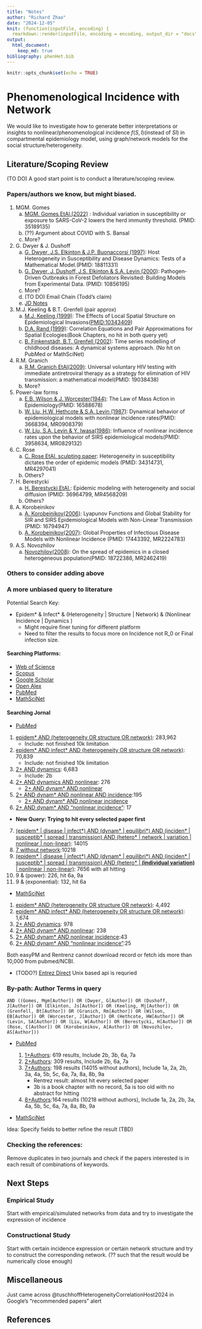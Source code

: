 ```yaml
---
title: "Notes"
author: "Richard Zhao"
date: "2024-12-05"
knit: (function(inputFile, encoding) {
  rmarkdown::render(inputFile, encoding = encoding, output_dir = "docs") })
output:
  html_document:
    keep_md: true
bibliography: phenHet.bib
---
```


```r
knitr::opts_chunk$set(echo = TRUE)
```

# Phenomenological Incidence with Network

We would like to investigate how to generate better interpretations or insights to nonlinear/phenomenological incidence $f(S,I)$(instead of $SI$) in compartmental epidemiology model, using graph/network models for the social structure/heterogeneity.

## Literature/Scoping Review

(TO DO) A good start point is to conduct a literature/scoping review.

### Papers/authors we know, but might biased.

1.  MGM. Gomes
    a.  [MGM. Gomes,EtAl.(2022)](https://doi.org/10.1016/j.jtbi.2022.111063) : Individual variation in susceptibility or exposure to SARS-CoV-2 lowers the herd immunity threshold. (PMID: 35189135)
    b.  (??) Argument about COVID with S. Bansal
    c.  More?
2.  G. Dwyer & J. Dushoff
    a.  [G. Dwyer, J.S. Elkinton & J.P. Buonaccorsi (1997)](https://doi.org/10.1086/286089): Host Heterogeneity in Susceptibility and Disease Dynamics: Tests of a Mathematical Model.(PMID: 18811331)
    b.  [G. Dwyer, J. Dushoff, J.S. Elkinton & S.A. Levin (2000)](https://doi.org/10.1086/303379): Pathogen‐Driven Outbreaks in Forest Defoliators Revisited: Building Models from Experimental Data. (PMID: 10856195)
    c.  More?
    d.  (TO DO) Email Chain (Todd's claim)
    e.  [JD Notes](http://dushoff.github.io/notebook/outputs/powerPhenHet.wt.math)
3.  M.J. Keeling & B.T. Grenfell (pair approx)
    a.  [M.J. Keeling (1999)](https://doi.org/10.1098/rspb.1999.0716): The Effects of Local Spatial Structure on Epidemiological Invasions(<PMID:10343409>)
    b.  [D.A. Rand (1999)](https://doi.org/10.1002/9781444311501.ch4): Correlation Equations and Pair Approximations for Spatial Ecologies(Book Chapters, no hit in both query yet)
    c.  [B. Finkenstädt, B.T. Grenfell (2002)](https://doi.org/10.1111/1467-9876.00187): Time series modelling of childhood diseases: A dynamical systems approach. (No hit on PubMed or MathSciNet)
4.  R.M. Granich
    a.  [R.M. Granich EtAl(2009)](https://doi.org/10.1016/S0140-6736(08)61697-9): Universal voluntary HIV testing with immediate antiretroviral therapy as a strategy for elimination of HIV transmission: a mathematical model(PMID: 19038438)
    b.  More?
5.  Power-law forms
    a.  [E.B. Wilson & J. Worcester(1944)](https://doi.org/10.1073/pnas.31.1.24): The Law of Mass Action in Epidemiology(PMID: 16588678)
    b.  [W. Liu, H.W. Hethcote & S.A. Levin (1987)](https://doi.org/10.1007/BF00277162): Dynamical behavior of epidemiological models with nonlinear incidence rates(PMID: 3668394, MR0908379)
    c.  [W. Liu, S.A. Levin & Y. Iwasa(1986)](https://doi.org/10.1007/BF00276956): Influence of nonlinear incidence rates upon the behavior of SIRS epidemiological models(PMID: 3958634, MR0829132)
6.  C. Rose
    a.  [C. Rose EtAl. sculpting paper](https://doi.org.libaccess.lib.mcmaster.ca/10.1016/j.jtbi.2021.110839): Heterogeneity in susceptibility dictates the order of epidemic models (PMID: 34314731, MR4297041)
    b.  Others?
7.  H. Berestycki
    a.  [H. Berestycki EtAl.](https://link.springer.com/article/10.1007/s00285-022-01861-w): Epidemic modeling with heterogeneity and social diffusion (PMID: 36964799, MR4568209)
    b.  Others?
8.  A. Korobeinikov
    a.  [A. Korobeinikov(2006)](https://link.springer.com/article/10.1007/s11538-005-9037-9): Lyapunov Functions and Global Stability for SIR and SIRS Epidemiological Models with Non-Linear Transmission (PMID: 16794947)
    b.  [A. Korobeinikov(2007)](https://link.springer.com/article/10.1007/s11538-007-9196-y): Global Properties of Infectious Disease Models with Nonlinear Incidence (PMID: 17443392, MR2224783)
9.  A.S. Novozhilov
    a.  [Novozhilov(2008)](https://www.sciencedirect.com/science/article/pii/S0025556408001211?via%3Dihub): On the spread of epidemics in a closed heterogeneous population(PMID: 18722386, MR2462419)

### Others to consider adding above

### A more unbiased query to literature

Potential Search Key:

-   Epidem\* & Infect\* & (Heterogeneity \| Structure \| Network) & (Nonlinear Incidence \| Dynamics )
    -   Might require finer tuning for different platform
    -   Need to filter the results to focus more on Incidence not R_0 or Final infection size.

#### Searching Platforms:

-   [Web of Science](https://www-webofscience-com.libaccess.lib.mcmaster.ca/wos/alldb/basic-search)
-   [Scopus](https://www.scopus.com/search/form.uri?display=basic#basic)
-   [Google Scholar](https://scholar.google.com/?hl=en&as_sdt=0,5)
-   [Open Alex](https://openalex.org/)
-   [PubMed](https://pubmed.ncbi.nlm.nih.gov/)
-   [MathSciNet](https://mathscinet.ams.org/mathscinet/publications-search)

#### Searching Jornal

-   [PubMed](https://pubmed.ncbi.nlm.nih.gov/)

1.  [epidem\* AND (heterogeneity OR structure OR network)](https://pubmed.ncbi.nlm.nih.gov/?term=epidem*+AND+%28heterogeneity+OR+structure+OR+network%29): 283,962
    -   Include: not finished 10k limitation
2.  [epidem\* AND infect\* AND (heterogeneity OR structure OR network)](https://pubmed.ncbi.nlm.nih.gov/?term=epidem*+AND+infect*+AND+%28heterogeneity+OR+structure+OR+network%29): 70,839
    -   Include: not finished 10k limitation
3.  [2+ AND dynamics](https://pubmed.ncbi.nlm.nih.gov/?term=epidem*+AND+infect*+AND+%28heterogeneity+OR+structure+OR+network%29+AND+dynamics): 6,683
    -   Include: 2b
4.  [2+ AND dynamics AND nonlinear](https://pubmed.ncbi.nlm.nih.gov/?term=epidem*+AND+infect*+AND+%28heterogeneity+OR+structure+OR+network%29+AND+dynamics+AND+nonlinear): 276
    -   [2+ AND dynam\* AND nonlinear](https://pubmed.ncbi.nlm.nih.gov/?term=epidem*+AND+infect*+AND+%28heterogeneity+OR+structure+OR+network%29+AND+dynam*+AND+nonlinear)
5.  [2+ AND dynam\* AND nonlinear AND incidence](https://pubmed.ncbi.nlm.nih.gov/?term=epidem*+AND+infect*+AND+%28heterogeneity+OR+structure+OR+network%29+AND+dynam*+AND+nonlinear+AND+incidence):195
    -   [2+ AND dynam\* AND nonlinear incidence](https://pubmed.ncbi.nlm.nih.gov/?term=epidem%2A+AND+infect%2A+AND+%28heterogeneity+OR+structure+OR+network%29+AND+dynam%2A+AND+nonlinear+incidence&sort=relevance)
6.  [2+ AND dynam\* AND "nonlinear incidence"](https://pubmed.ncbi.nlm.nih.gov/?term=epidem*+AND+infect*+AND+%28heterogeneity+OR+structure+OR+network%29+AND+dynam*+AND+%22nonlinear+incidence%22): 17

-   **New Query: Trying to hit every selected paper first**

7.  [(epidem\* \| disease \| infect\*) AND (dynam\* \| equilibri\*) AND (inciden\* \| susceptib\* \| spread \| transmission) AND (hetero\* \| network \| variation \| nonlinear \| non-linear)](https://pubmed.ncbi.nlm.nih.gov/?term=%28epidem*+%7C+disease+%7C+infect*%29+AND+%28dynam*+%7C+equilibri*%29+AND+%28inciden*+%7C+susceptib*+%7C+spread+%7C+transmission%29+AND+%28hetero*+%7C+network+%7C+variation+%7C+nonlinear+%7C+non-linear%29%22&size=200): 14015
8.  [7 without network](https://pubmed.ncbi.nlm.nih.gov/?term=%28epidem*+OR+disease+OR+infect*%29+AND+%28dynam*+OR+equilibri*%29+AND+%28inciden*+OR+susceptib*+OR+spread+OR+transmission%29+AND+%28hetero*+OR+variation+OR+nonlinear+OR+non-linear%29&size=200):10218
9.  [(epidem\* \| disease \| infect\*) AND (dynam\* \| equilibri\*) AND (inciden\* \| susceptib\* \| spread \| transmission) AND (hetero\* \| **(individual variation)** \| nonlinear \| non-linear)](https://pubmed.ncbi.nlm.nih.gov/?term=%28epidem*+OR+disease+OR+infect*%29+AND+%28dynam*+OR+equilibri*%29+AND+%28inciden*+OR+susceptib*+OR+spread+OR+transmission%29+AND+%28hetero*+OR+%28individual+variation%29+OR+nonlinear+OR+non-linear%29&size=200): 7656 with all hitting
10. 9 & (power): 226, hit 6a, 9a
11. 9 & (exponential): 132, hit 6a

-   [MathSciNet](https://mathscinet.ams.org/mathscinet/publications-search)

1.  [epidem\* AND (heterogeneity OR structure OR network)](https://mathscinet.ams.org/mathscinet/publications-search?query=epidem%2a%20AND%20%28heterogeneity%20OR%20structure%20OR%20network%29&page=1&size=20&sort=newest&facets=): 4,492
2.  [epidem\* AND infect\* AND (heterogeneity OR structure OR network)](https://mathscinet.ams.org/mathscinet/publications-search?query=epidem%2a%20AND%20infect%2a%20AND%20%28heterogeneity%20OR%20structure%20OR%20network%29&page=1&size=20&sort=newest&facets=): 1,674
3.  [2+ AND dynamics](https://mathscinet.ams.org/mathscinet/publications-search?query=epidem%2a%20AND%20infect%2a%20AND%20%28heterogeneity%20OR%20structure%20OR%20network%29%20AND%20dynamics&page=1&size=20&sort=newest&facets=): 978
4.  [2+ AND dynam\* AND nonlinear](https://mathscinet.ams.org/mathscinet/publications-search?query=epidem%2a%20AND%20infect%2a%20AND%20%28heterogeneity%20OR%20structure%20OR%20network%29%20AND%20dynam%2a%20AND%20nonlinear&page=1&size=20&sort=newest&facets=): 238
5.  [2+ AND dynam\* AND nonlinear incidence](https://mathscinet.ams.org/mathscinet/publications-search?query=epidem%2a%20AND%20infect%2a%20AND%20%28heterogeneity%20OR%20structure%20OR%20network%29%20AND%20dynam%2a%20AND%20nonlinear%20incidence&page=1&size=20&sort=newest&facets=):43
6.  [2+ AND dynam\* AND "nonlinear incidence"](https://mathscinet.ams.org/mathscinet/publications-search?query=epidem%2a%20AND%20infect%2a%20AND%20%28heterogeneity%20OR%20structure%20OR%20network%29%20AND%20dynam%2a%20AND%20%22nonlinear%20incidence%22&page=2&size=20&sort=newest&facets=):25

Both easyPM and Rentrenz cannot download record or fetch ids more than 10,000 from pubmed/NCBI.

-   (TODO?) [Entrez Direct](https://www.ncbi.nlm.nih.gov/books/NBK179288/) Unix based api is requried

### By-path: Author Terms in query

```         
AND ((Gomes, Mgm[Author]) OR (Dwyer, G[Author]) OR (Dushoff, J[Author]) OR (Elkinton, Js[Author]) OR (Keeling, Mj[Author]) OR (Grenfell, Bt[Author]) OR (Granich, Rm[Author]) OR (Wilson, EB[Author]) OR (Worcester, J[Author]) OR (Hethcote, HW[Author]) OR (Levin, SA[Author]) OR (Liu, W[Author]) OR (Berestycki, H[Author]) OR (Rose, C[Author]) OR (Korobeinikov, A[Author]) OR (Novozhilov, AS[Author]))
```

-   [PubMed](https://pubmed.ncbi.nlm.nih.gov/)

    1.  [1+Authors](https://pubmed.ncbi.nlm.nih.gov/?term=epidem*+AND+%28heterogeneity+OR+structure+OR+network%29+AND+%28Gomes%2C+Mgm%5BAuthor%5D+OR+Dwyer%2C+G%5BAuthor%5D+OR+Dushoff%2C+J%5BAuthor%5D+OR+Keeling+MJ%5BAuthor%5D+OR+Grenfell%2C+Bt%5BAuthor%5D+OR+Granich%2C+Rm%5BAuthor%5D+OR+Wilson+EB%5BAuthor%5D+OR+Worcester+J%5BAuthor%5D+OR+Hethcote+HW%5BAuthor%5D+OR+Levin+SA%5BAuthor%5D+OR+Liu%2C+W%5BAuthor%5D%29&sort=): 619 results, Include 2b, 3b, 6a, 7a
    2.  [2+Authors](https://pubmed.ncbi.nlm.nih.gov/?term=epidem*+AND+infect*+AND+%28heterogeneity+OR+structure+OR+network%29+AND+%28Gomes%2C+Mgm%5BAuthor%5D+OR+Dwyer%2C+G%5BAuthor%5D+OR+Dushoff%2C+J%5BAuthor%5D+OR+Keeling+MJ%5BAuthor%5D+OR+Grenfell%2C+Bt%5BAuthor%5D+OR+Granich%2C+Rm%5BAuthor%5D+OR+Wilson+EB%5BAuthor%5D+OR+Worcester+J%5BAuthor%5D+OR+Hethcote+HW%5BAuthor%5D+OR+Levin+SA%5BAuthor%5D+OR+Liu%2C+W%5BAuthor%5D%29&sort=): 309 results, Include 2b, 6a, 7a
    3.  [7+Authors](https://pubmed.ncbi.nlm.nih.gov/?term=%28epidem*+%7C+disease+%7C+infect*%29+AND+%28dynam*+%7C+equilibri*%29+AND+%28inciden*+%7C+susceptib*+%7C+spread+%7C+transmission%29+AND+%28hetero*+%7C+network+%7C+variation+%7C+nonlinear+%7C+non-linear%29+AND+%28%28Gomes%2C+Mgm%5BAuthor%5D%29+OR+%28Dwyer%2C+G%5BAuthor%5D%29+OR+%28Dushoff%2C+J%5BAuthor%5D%29+OR+%28Elkinton%2C+Js%5BAuthor%5D%29+OR+%28Keeling%2C+Mj%5BAuthor%5D%29+OR+%28Grenfell%2C+Bt%5BAuthor%5D%29+OR+%28Granich%2C+Rm%5BAuthor%5D%29+OR+%28Wilson%2C+EB%5BAuthor%5D%29+OR+%28Worcester%2C+J%5BAuthor%5D%29+OR+%28Hethcote%2C+HW%5BAuthor%5D%29+OR+%28Levin%2C+SA%5BAuthor%5D%29+OR+%28Liu%2C+W%5BAuthor%5D%29+OR+%28Berestycki%2C+H%5BAuthor%5D%29+OR+%28Rose%2C+C%5BAuthor%5D%29+OR+%28Korobeinikov%2C+A%5BAuthor%5D%29%29&sort=): 198 results (14015 without authors), Include 1a, 2a, 2b, 3a, 4a, 5b, 5c, 6a, 7a, 8a, 8b, 9a
        -   Rentrez result: almost hit every selected paper
        -   3b is a book chapter with no record, 5a is too old with no abstract for hitting
    4.  [8+Authors]():164 results (10218 without authors), Include 1a, 2a, 2b, 3a, 4a, 5b, 5c, 6a, 7a, 8a, 8b, 9a

-   [MathSciNet](https://mathscinet.ams.org/mathscinet/publications-search)

Idea: Specify fields to better refine the result (TBD)

### Checking the references:

Remove duplicates in two journals and check if the papers interested is in each result of combinations of keywords.

## Next Steps

### Empirical Study

Start with empirical/simulated networks from data and try to investigate the expression of incidence

### Constructional Study

Start with certain incidence expression or certain network structure and try to construct the corresponding network. (?? such that the result would be numerically close enough)

## Miscellaneous

Just came across @tuschhoffHeterogeneityCorrelationHost2024 in Google's "recommended papers" alert

## References
